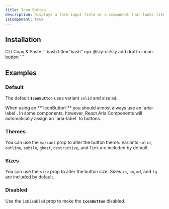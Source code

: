 ```yaml
---
title: Icon Button
description: Displays a form input field or a component that looks like an input field.
isComponent: true
---
```


## Installation

<Tabs>
  <TabList aria-label="Preview and Code Tabs">
      <Tab id="cli-install">CLI</Tab>
      <Tab id="manual-install">Copy & Paste</Tab>
  </TabList>
  <TabPanel id="cli-install" className="px-0 [&_pre]:my-0 [&_figure]:my-0">
    ```bash title="bash"
    npx @sly-cli/sly add draft-ui icon-button
    ```
  </TabPanel>
  <TabPanel id="manual-install" className="px-0">
    <ComponentSource src="../../packages/ui/src/icon-button.tsx" />
  </TabPanel>
</Tabs>

## Examples

### Default

The default **`IconButton`** uses variant `solid` and size `md`.

<Callout type="note">
  When using an **`IconButton`** you should almost always use an `aria-label`.
  In some components, however, React Aria Components will automatically assign
  an `aria-label` to buttons.
</Callout>

<ComponentExample name="icon-button" story="default" />

### Themes

You can use the `variant` prop to alter the button theme. Variants `solid`, `outline`, `subtle`, `ghost`, `destructive`, and `link` are included by default.

<ComponentExample name="icon-button" story="theme" />

### Sizes

You can use the `size` prop to alter the button size. Sizes `xs`, `sm`, `md`, and `lg` are included by default.

<ComponentExample name="icon-button" story="sizes" />

### Disabled

Use the `isDisabled` prop to make the **`IconButton`** disabled.

<ComponentExample name="icon-button" story="disabled" />
